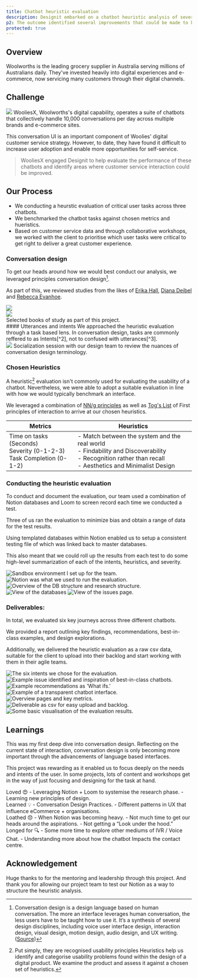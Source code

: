 ```yaml
---
title: Chatbot heuristic evaluation
description: Designit embarked on a chatbot heuristic analysis of several key journeys within a large marketplace organisation in Australia.
p2: The outcome identified several improvements that could be made to key customer tasks within the chatbot and IVR systems.
protected: true
---
```


<Collaborators people="Andrew Barrie"/>

## Overview
Woolworths is the leading grocery supplier in Australia serving millions of Australians daily. They've invested heavily into digital experiences and e-commerce, now servicing many customers through their digital channels.



## Challenge

<Img className="max-w-2xl items-end bg-[#3BBA38] dark:bg-[#3BBA38] p-0 lg:p-0" ImgClassName="object-scale-down" src="/projects/woolies-chat/olive.png"/>
WooliesX, Woolworths's digital capability, operates a suite of chatbots that collectively handle 10,000 conversations per day across multiple brands and e-commerce sites.

This conversation UI is an important component of Woolies' digital customer service strategy. However, to date, they have found it difficult to increase user adoption and enable more opportunities for self-service.

> WooliesX engaged Designit to help evaluate the performance of these chatbots and identify areas where customer service interaction could be improved.

## Our Process

- We conducting a heurstic evaluation of critical user tasks across three chatbots.
- We benchmarked the chatbot tasks against chosen metrics and hueristics.
- Based on customer service data and through collaborative workshops, we worked with the client to prioritise which user tasks were critical to get right to deliver a great customer experience.


### Conversation design

To get our heads around how we would best conduct our analysis, we leveraged principles conversation design[^1]. 

As part of this, we reviewed studies from the likes of [Erika Hall](https://abookapart.com/products/conversation-design), [Diana Deibel](https://twitter.com/dianadoesthis) and [Rebecca Evanhoe](https://twitter.com/revanhoe).

<div className="grid my-3 max-w-xl mx-auto gap-4 grid-cols-2">
<div className="flex items-center justify-center">
<img className="max-h-80" src="/projects/woolies-chat/conversation-design.png"/>
</div>
<div className="flex items-center justify-center">
<img className="max-h-80" src="/projects/woolies-chat/conversations-with-things.png"/>
</div>
</div>
<Caption>Selected books of study as part of this project.</Caption>

<br/>
#### Utterances and intents
We approached the heuristic evaluation through a task based lens. In conversation design, tasks are commonly reffered to as Intents[^2], not to confused with utterances[^3].
<br/>
<Img className="max-w-3xl mx-auto rounded-lg overflow-clip" type="slide" src="/projects/woolies-chat/intent-examples.png"/>
<Caption>Socialization session with our design team to review the nuances of conversation design terminology.</Caption>

### Chosen Heuristics

A heuristic[^4] evaluation isn't commonly used for evaluating the usability of a chatbot. Nevertheless, we were able to adopt a suitable evaluation in line with how we would typically benchmark an interface.

We leveraged a combination of [NN/g principles](https://www.nngroup.com/articles/ten-usability-heuristics/) as well as [Tog's List](https://www.designprinciplesftw.com/collections/first-principles-of-interaction-design) of First principles of interaction to arrive at our chosen heuristics.

| Metrics | Heuristics | 
| --- | --- |
| Time on tasks (Seconds)<br/>Severity (0-1-2-3)<br/> Task Completion (0-1-2) | - Match between the system and the real world <br/> - Findability and Discoverability <br/> - Recognition rather than recall <br /> - Aesthetics and Minimalist Design|


### Conducting the heuristic evaluation

To conduct and document the evaluation, our team used a combination of Notion databases and Loom to screen record each time we conducted a test.

Three of us ran the evaluation to minimize bias and obtain a range of data for the test results.

Using templated databases within Notion enabled us to setup a consistent testing file of which was linked back to master databases.

This also meant that we could roll up the results from each test to do some high-level summarization of each of the intents, heuristics, and severity.

<MDXCarousel>
<Img className="max-w-3xl mx-auto p-14 lg:p-14 dark:bg-indigo-600"src="/projects/woolies-chat/notion/notion-gif.gif" alt="Sandbox environment I set up for the team."/>
<Img alt="Notion was what we used to run the evaluation." className="max-w-3xl mx-auto  dark:bg-indigo-600"src="/projects/woolies-chat/notion/notion-1.png"/>
<Img alt="Overview of the DB structure and research structure."className="max-w-3xl mx-auto  dark:bg-indigo-600"src="/projects/woolies-chat/notion/database-structure.png"/>
<Img alt="View of the databases" className="max-w-3xl mx-auto  dark:bg-indigo-600"src="/projects/woolies-chat/notion/notion-twopages.png"/>
<Img alt="View of the issues page." className="max-w-3xl p-12 mx-auto  dark:bg-indigo-600"src="/projects/woolies-chat/notion/issue-page.png"/>
</MDXCarousel>

### Deliverables:
In total, we evaluated six key journeys across three different chatbots.

We provided a report outlining key findings, recommendations,  best-in-class examples, and design explorations. 

Additionally, we delivered the heuristic evaluation as a raw csv data, suitable for the client to upload into their backlog and start working with them in their agile teams.
<br/>

<MDXCarousel>
<Img src="/projects/woolies-chat/deliverable/1.png" alt="The six intents we chose for the evaluation." type="slides"/>
<Img alt="Example issue identified and inspiration of best-in-class chatbots." src="/projects/woolies-chat/deliverable/2.png" type="slides"/>
<Img alt="Example recommendations as 'What ifs.'" src="/projects/woolies-chat/deliverable/3.png" type="slides"/>
<Img alt="Example of a transparent chatbot interface." src="/projects/woolies-chat/deliverable/4.png" type="slides"/>
<Img alt="Overview pages and key metrics." src="/projects/woolies-chat/deliverable/5.png" type="slides"/>
<Img alt="Deliverable as csv for easy upload and backlog." src="/projects/woolies-chat/deliverable/6.png" type="slides"/>
<Img alt="Some basic visualisation of the evaluation results." src="/projects/woolies-chat/deliverable/7.png" type="slides"/>
</MDXCarousel>



## Learnings

This was my first deep dive into conversation design. Reflecting on the current state of interaction, conversation design is only becoming more important through the advancements of language based interfaces.

This project was rewarding as it enabled us to focus deeply on the needs and intents of the user. In some projects, lots of content and workshops get in the way of just focusing and designing for the task at hand.

<div className=" my-5 max-w-2xl mx-auto w-full gap-4 grid md:grid-cols-2">
<div>
Loved 😍
- Leveraging Notion + Loom to systemise the research phase.
- Learning new principles of design.
</div>
<div>
Learned 💡
- Conversation Design Practices.
- Different patterns in UX that influence eCommerce + organisations.
</div>
<div>
Loathed 😞
- When Notion was becoming heavy.
- Not much time to get our heads around the aspirations.
- Not getting a “Look under the hood.”
</div>
<div>
Longed for 🔍
- Some more time to explore other mediums of IVR / Voice Chat.
- Understanding more about how the chatbot Impacts the contact centre.
</div>
</div>

## Acknowledgement

Huge thanks to <Person name="Andrew Barrie"/> for the mentoring and leadership through this project. And thank you for allowing our project team to test our Notion as a way to structure the heuristic analysis.

[^1]: Conversation design is a design language based on human conversation. The more an interface leverages human conversation, the less users have to be taught how to use it. It’s a synthesis of several design disciplines, including voice user interface design, interaction design, visual design, motion design, audio design, and UX writing. ([Source](https://arc.net/l/quote/owkczxyp))

[^2]: __Intent__ describes the types of requests people have, or tasks they want to do.

[^3]: __Utterance__ can be thought of as _query_, which refers to what a user says to make such a request, whether it's a specific word, phrase, or full sentence.

[^4]:Put simply, they are recognised usability principles Heuristics help us identify and categorise usability problems found within the design of a digital product. We examine the product and assess it against a chosen set of heuristics.